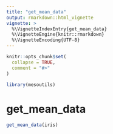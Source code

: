 ```yaml
---
title: "get_mean_data"
output: rmarkdown::html_vignette
vignette: >
  %\VignetteIndexEntry{get_mean_data}
  %\VignetteEngine{knitr::rmarkdown}
  %\VignetteEncoding{UTF-8}
---
```


```r
knitr::opts_chunk$set(
  collapse = TRUE,
  comment = "#>"
)
```

```r
library(mesoutils)
```

<!-- WARNING - This vignette is generated by {fusen} from dev/flat_get_mean_data.Rmd: do not edit by hand -->

# get_mean_data

```r
get_mean_data(iris)

```


